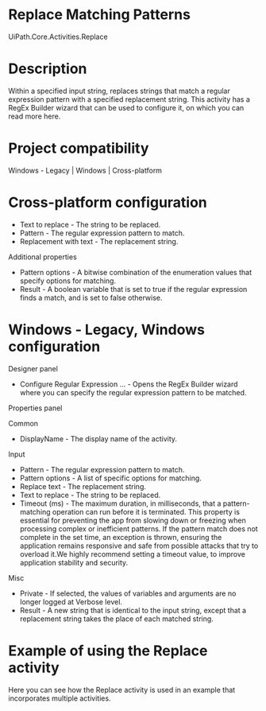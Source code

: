 ﻿# Replace Matching Patterns

UiPath.Core.Activities.Replace

# Description

Within a specified input string, replaces strings that match a regular expression pattern with a specified replacement string. This activity has a RegEx Builder wizard that can be used to configure it, on which you can read more here.

# Project compatibility

Windows - Legacy | Windows | Cross-platform

# Cross-platform configuration

* Text to replace - The string to be replaced.
* Pattern - The regular expression pattern to match.
* Replacement with text - The replacement string.

Additional properties

* Pattern options - A bitwise combination of the enumeration values that specify options for matching.
* Result - A boolean variable that is set to true if the regular expression finds a match, and is set to false otherwise.

# Windows - Legacy, Windows configuration

Designer panel

* Configure Regular Expression ... - Opens the RegEx Builder wizard where you can specify the regular expression pattern to be matched.

Properties panel

Common

* DisplayName - The display name of the activity.

Input

* Pattern - The regular expression pattern to match.
* Pattern options - A list of specific options for matching.
* Replace text - The replacement string.
* Text to replace - The string to be replaced.
* Timeout (ms) - The maximum duration, in milliseconds, that a pattern-matching operation can run before it is terminated. This property is essential for preventing the app from slowing down or freezing when processing complex or inefficient patterns. If the pattern match does not complete in the set time, an exception is thrown, ensuring the application remains responsive and safe from possible attacks that try to overload it.We highly recommend setting a timeout value, to improve application stability and security.

Misc

* Private - If selected, the values of variables and arguments are no longer logged at Verbose level.
* Result - A new string that is identical to the input string, except that a replacement string takes the place of each matched string.

# Example of using the Replace activity

Here you can see how the Replace activity is used in an example that incorporates multiple activities.
